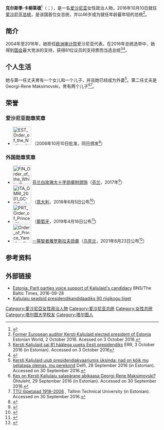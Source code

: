 {{Infobox officeholder 
| name          = 克尔斯季·卡柳莱德
| native_name   = Kersti Kaljulaid
| image         = Kersti Kaljulaid - 2018 (cropped).jpg
| office        = {{EST}}第5任[[爱沙尼亚总统|總統]]
| term_start    = 2016年10月10日
| term_end      = 2021年10月11日
| primeminister = [[塔维·罗伊瓦斯|塔维·罗伊瓦斯]]<br>[[尤里·拉塔斯|尤里·拉塔斯]]<br>[[卡婭·卡拉斯|卡婭·卡拉斯]]
| predecessor   = [[托马斯·亨德里克·伊尔韦斯|托马斯·亨德里克·伊尔韦斯]]
| succeeded     = [[阿拉爾·卡里斯|阿拉爾·卡里斯]]
| birth_date    = {{Birth date and age|1969|12|30}}
| birth_place   = {{flag|USSR}}[[愛沙尼亞蘇維埃社會主義共和國|愛沙尼亞]][[塔尔图|塔尔图]]
| party         = 
{{plainlist|
* {{le|祖國聯盟 (愛沙尼亞)|Pro Patria Union|祖國聯盟}}（2001 - 2004）
* [[独立人士|独立人士]]（2004 - ）
}}
| spouse        = 格奧爾基-瑞內·麥可賽莫夫斯基（Georgi-Rene Maksimovski）（第二任，现任）
| children      = 4名
| education     = [[塔尔图大学|塔尔图大学]][[工商管理硕士|工商管理硕士]]
}}
'''克尔斯季·卡柳莱德'''<ref name="译名">{{cite web | url = http://www.xinhuanet.com//world/2016-10/11/c_1119690162.htm | title = 爱沙尼亚新总统宣誓就职 | language = zh | publisher = 新华网 | date = 2016-10-11 | accessdate = 2021-01-28}}</ref>（{{lang-et|Kersti Kaljulaid}}；{{bd|1969年|12月30日}}），是一名[[爱沙尼亚|爱沙尼亚]]女性政治人物，2016年10月10日就任[[爱沙尼亚总统|爱沙尼亚总统]]，是该国首位女总统，并以46岁成为就任年龄最年轻的总统<ref name="estonianworld">[http://estonianworld.com/people/former-european-auditor-kersti-kaljulaid-elected-president-estonia/ Former European auditor Kersti Kaljulaid elected president of Estonia] {{Wayback|url=http://estonianworld.com/people/former-european-auditor-kersti-kaljulaid-elected-president-estonia/ |date=20170803171412 }} Estonian World, 2 October 2016. Acessed on 3 October 2016.</ref>。

== 简介 ==
2004年至2016年，她担任[[欧洲审计院|欧洲审计院]]爱沙尼亚代表。在2016年总统选举中，她得到[[爱沙尼亚国会|国会]]最大党派的支持，获得81位议员的支持票而当选总统<ref name="uudised.err.ee">[http://uudised.err.ee/v/eesti/1182decd-e6dd-4e08-b91e-c7acc87b2559/kersti-kaljulaid-sai-81-haalega-uueks-eesti-presidendiks Kersti Kaljulaid sai 81 häälega uueks Eesti presidendiks] {{Wayback|url=http://uudised.err.ee/v/eesti/1182decd-e6dd-4e08-b91e-c7acc87b2559/kersti-kaljulaid-sai-81-haalega-uueks-eesti-presidendiks |date=20161110082821 }} ERR, 3 October 2016 (in Estonian). Accessed on 3 October 2016</ref><ref>{{cite web |url=http://www.reuters.com/article/us-estonia-vote-president-idUSKCN12319Z |title=Estonia's parliament elects country's first female president |date=2016-10-03 |accessdate=2016-10-06 |publisher=[[Reuters|Reuters]] |archive-date=2016-10-04 |archive-url=https://web.archive.org/web/20161004165746/http://www.reuters.com/article/us-estonia-vote-president-idUSKCN12319Z |dead-url=no }}</ref>。

== 个人生活 ==
她与第一任丈夫育有一个女儿和一个儿子，并且她已经成为外婆<ref>[http://publik.delfi.ee/news/inimesed/kersti-kaljulaid-ujub-presidendiakvaariumis-uksinda-nad-on-koik-mu-seljataga-olemas-mu-perekond?id=75756461 Kersti Kaljulaid ujub presidendiakvaariumis üksinda: nad on kõik mu seljataga olemas, mu perekond] {{Wayback|url=http://publik.delfi.ee/news/inimesed/kersti-kaljulaid-ujub-presidendiakvaariumis-uksinda-nad-on-koik-mu-seljataga-olemas-mu-perekond?id=75756461 |date=20170917171737 }} Delfi, 28 September 2016 (in Estonian). Accessed on 30 September 2016.</ref>。第二任丈夫是 Georgi-Rene Maksimovski，育有两个儿子<ref>[http://digileht.ohtuleht.ee/761864/kes-on-kersti-kaljulaiu-salaparane-abikaasa-georgi-rene-maksimovski Kes on Kersti Kaljulaiu salapärane abikaasa Georgi-Rene Maksimovski?] {{Wayback|url=http://digileht.ohtuleht.ee/761864/kes-on-kersti-kaljulaiu-salaparane-abikaasa-georgi-rene-maksimovski |date=20170917171241 }} Õhtuleht, 29 September 2016 (in Estonian). Accessed on 30 September 2016.</ref><ref>[http://digi.lib.ttu.ee/i/?113 TTÜ lõpetajad 1918–2006] {{Wayback|url=http://digi.lib.ttu.ee/i/?113 |date=20170811011425 }}, Tallinn Technical University (in Estonian). Accessed on 30 September 2016.</ref>。

==荣誉==
===爱沙尼亚勋章奖章===
* [[File:EST_Order_of_the_National_Coat_of_Arms_-_1st_Class_BAR.png|60px]] {{link-en|国徽勋章颈饰|Order of the National Coat of Arms}}（2006年10月10日批准，同日颁发<ref>{{en}}{{cite web |url=https://www.president.ee/en/state-decorations/bearers-of-decorations/30481-kersti-kaljulaid |title=Kersti Kaljulaid |publisher=Estonian State Decorations |date= |accessdate=2021-12-31 |deadurl=no |archiveurl=https://web.archive.org/web/20211230183439/https://www.president.ee/en/state-decorations/bearers-of-decorations/30481-kersti-kaljulaid |archivedate=2021-12-30 }}</ref>）

===外国勋章奖章===
* [[File:FIN_Order_of_the_White_Rose_Grand_Cross_BAR.png|60px]] [[芬兰白玫瑰勋章|芬兰白玫瑰大十字勋章附颈饰]]（[[芬兰|芬兰]]，2017年<ref>{{fi}}{{cite web |url=https://ritarikunnat.fi/ritarikunnat/palkitut/suomen-valkoisen-ruusun-ritarikunnan-suurristin-ketjuineen-ulkomaalaiset-saajat/ |title=Suomen Valkoisen Ruusun ritarikunnan suurristin ketjuineen ulkomaalaiset saajat |publisher=RITARIKUNTIEN KANSLIA |date= |accessdate=2021-10-20 |archive-date=2021-12-19 |archive-url=https://web.archive.org/web/20211219004449/https://ritarikunnat.fi/ritarikunnat/palkitut/suomen-valkoisen-ruusun-ritarikunnan-suurristin-ketjuineen-ulkomaalaiset-saajat/ |dead-url=no }}</ref>）
* [[File:ITA_OMRI_2001_GC-GCord_BAR.svg|60px]] {{link-en|意大利共和国功绩骑士大十字勋章颈饰|Order of Merit of the Italian Republic}}（[[意大利|意大利]]，2018年6月5日公布<ref>{{it}}{{cite web |url=https://www.quirinale.it/onorificenze/insigniti/351488 |title=Kalijulaid S.E. la Signora Kersti - Decorato di Gran Cordone |publisher=Presidenza della Repubblica |date= |accessdate=2021-10-03 |archive-date=2020-12-22 |archive-url=https://web.archive.org/web/20201222175525/https://www.quirinale.it/onorificenze/insigniti/351488 |dead-url=no }}</ref>）
* [[File:PRT_Order_of_Prince_Henry_-_Grand_Collar_BAR.png|60px]] {{link-pt|恩里克王子勋章大颈饰|Ordem do Infante D. Henrique}}（[[葡萄牙|葡萄牙]]，2019年4月16日公布<ref>{{pt}}{{cite web |url=https://www.ordens.presidencia.pt/?idc=154&list=1 |title=ENTIDADES ESTRANGEIRAS AGRACIADAS COM ORDENS PORTUGUESAS |publisher=Presidência da República Portuguesa |date= |accessdate=2021-10-03 |archive-date=2017-10-20 |archive-url=https://web.archive.org/web/20171020064132/http://www.ordens.presidencia.pt/?idc=154&list=1 |dead-url=no }}</ref>)
* [[File:Order_of_Prince_Yaroslav_the_Wise_1st_2nd_and_3rd_Class_of_Ukraine.png|60px]] [[智者雅罗斯拉夫勋章|一等智者雅罗斯拉夫勋章]]（[[乌克兰|乌克兰]]，2021年8月23日公布<ref>{{uk}}{{cite web |url=https://www.president.gov.ua/documents/3922021-39777 |title=УКАЗ ПРЕЗИДЕНТА УКРАЇНИ №392/2021 |publisher=Президент України |date=2021-08-23 |accessdate=2021-12-31 |archiveurl=https://web.archive.org/web/20211230183833/https://www.president.gov.ua/documents/3922021-39777 |archivedate=2021-12-30 |dead-url=no }}</ref>）

== 参考资料 ==
{{reflist|2}}

== 外部链接 ==
* [http://www.baltictimes.com/estonia__parlt_parties_voice_support_of_kaljulaid_s_candidacy/ Estonia: Parlt parties voice support of Kaljulaid's candidacy]{{Wayback|url=http://www.baltictimes.com/estonia__parlt_parties_voice_support_of_kaljulaid_s_candidacy/ |date=20190331073403 }} BNS/The Baltic Times, 2016-09-28
* [http://uudised.err.ee/v/eesti/dcca24d2-6161-4f3a-9da8-0b2c2a565f50/kaljulaiu-seadsid-presidendikandidaadiks-90-riigikogu-liiget-fotod Kaljulaiu seadsid presidendikandidaadiks 90 riigikogu liiget] {{Wayback|url=http://uudised.err.ee/v/eesti/dcca24d2-6161-4f3a-9da8-0b2c2a565f50/kaljulaiu-seadsid-presidendikandidaadiks-90-riigikogu-liiget-fotod |date=20161006112837 }}

{{DEFAULTSORT:Kaljulaid, Kersti}}
[[Category:愛沙尼亞女性政治人物|Category:愛沙尼亞女性政治人物]]
[[Category:爱沙尼亚总统|Category:爱沙尼亚总统]]
[[Category:女性总统|Category:女性总统]]
[[Category:塔尔图大学校友|Category:塔尔图大学校友]]
[[Category:塔尔图人|Category:塔尔图人]]